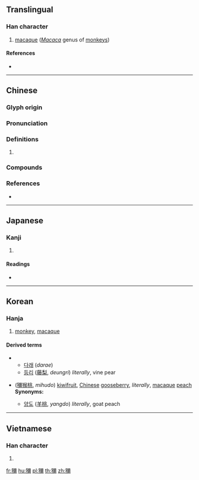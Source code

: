 {{character info/new}}
{{also|猕}}
==Translingual==

===Han character===
{{Han char|rn=94|rad=犬|as=17|sn=20|four=41227|canj=KHNMB|ids=⿰犭彌}}

# [[macaque]] (''[[Macaca]]'' genus of [[monkey]]s)

====References====
* {{Han ref|kx=0721.110|dkj=20788|dj=1133.090|hdz=21378.100|uh=737C|ud=29564|bh=F46E|bd=62574}}

----

==Chinese==
{{zh-forms|s=猕}}

===Glyph origin===
{{Han etym}}

===Pronunciation===
{{zh-pron
|m=mí
|c=mei4,nei4
|mc=y
|oc=y
|cat=
}}

===Definitions===
{{zh-hanzi}}

# {{rfdef|zh}}

===Compounds===
{{zh-der|獼猴|獼猴桃}}

===References===
* {{R:yue:mfccd}}

----

==Japanese==

===Kanji===
{{ja-kanji|grade=|rs=犬17}}

# {{defn|lang=ja|sort=犬17}}

====Readings====
* {{ja-readings|on=[[び]] (bi), [[み]] (mi)|kun=[[さる]] (saru)}}

----

==Korean==

===Hanja===
{{ko-hanja|hangeul=미|eumhun=|rv=mi|mr=mi|y=mi}}

# [[monkey]], [[macaque]]

====Derived terms====
{{der-top}}
** [[다래]] (''darae'')
** [[등리]] ([[藤]][[梨]], ''deungri'') ''literally'', vine pear
{{der-mid}}
* {{l|ko|미후도}} ([[獼#Korean|獼]][[猴]][[桃]], ''mihudo'') [[kiwifruit]], [[Chinese]] [[gooseberry]], ''literally'', [[macaque]] [[peach]] <br> '''Synonyms:'''
** [[양도]] ([[羊]][[桃]], ''yangdo'') ''literally'', goat peach
{{der-bottom}}

----

==Vietnamese==

===Han character===
{{vi-hantu|[[mi]], [[mị]]|rs=犬17}}

# {{defn|lang=vi|sort=犬17}}

[[fr:獼]]
[[hu:獼]]
[[pl:獼]]
[[th:獼]]
[[zh:獼]]